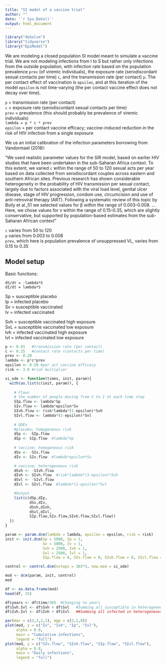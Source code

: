 ```yaml
---
title: "SI model of a vaccine trial"
author: ""
date: '`r Sys.Date()`'
output: html_document
---
```


```r
library("deSolve")
library("tidyverse")
library("EpiModel")
```

We are modeling a closed population SI model meant to simulate a vaccine trial. We are not modeling infections from I to S but rather only infections from the outside population, with infection rate based on the population prevalence `prev` (of viremic individuals), the exposure rate (serodiscordant sexual contacts per time) `c`, and the transmission rate (per contact) `p`. The per contact effect of vaccination is `epsilon`, and at this iteration of the model `epsilon` is not time-varying (the per contact vaccine effect does not decay over time). 

`p` = transmission rate (per contact)   
`c` = exposure rate (serodiscordant sexual contacts per time)  
`prev` = prevalence  (this should probably be prevalence of viremic individuals)  
`lambda = p * c * prev`  
`epsilon` = per contact vaccine efficacy; vaccine-induced reduction in the risk of HIV infection from a single exposure  

We us an initial calibration of the infection parameters borrowing from Vandormael (2018):    

"We used realistic parameter values for the SIR model, based on earlier HIV studies that have been undertaken in the sub-Saharan Africa context. To this extent, we varied `c` within the range of 50 to 120 sexual acts per year based on data collected from serodiscordant couples across eastern and southern African sites. Previous research has shown considerable heterogeneity in the probability of HIV transmission per sexual contact, largely due to factors associated with the viral load level, genital ulcer disease, stage of HIV progression, condom use, circumcision and use of anti-retroviral therapy (ART). Following a systematic review of this topic by Boily et al.,51 we selected values for β within the range of 0.003–0.008. ... Here, we chose values for v within the range of 0.15–0.35, which are slightly conservative, but supported by population-based estimates from the sub-Saharan African context"

`c` varies from 50 to 120   
`p` varies from 0.003 to 0.008  
`prev`, which here is population prevalence of unsuppressed VL, varies from 0.15 to 0.35  

## Model setup

Basic functions:  

`dS/dt = -lambda*S`   
`dI/dt = lambda*S`  

Sp = susceptible placebo  
Ip = infected placebo  
Sv = susceptible vaccinated  
Iv = infected vaccinated  

Svh = susceptible vaccinated high exposure  
SvL = susceptible vaccinated low exposure  
Ivh = infected vaccinated high exposure  
Ivl = infected vaccinated low exposure  

```r

p <- 0.01   #transmission rate (per contact)
c <- 0.25   #contact rate (contacts per time)
prev <- 0.20
lambda <- p*c*prev
epsilon <- 0.50 #per act vaccine efficacy
risk <- 3.0 #risk multiplier
```
  
  
```r

si_ode <- function(times, init, param){
  with(as.list(c(init, param)), {
    
    # Flows
    # the number of people moving from S to I at each time step
    SIp.flow <- lambda*Sp
    SIv.flow <- lambda*epsilon*Sv
    SIvh.flow <- risk*lambda*(1-epsilon)*Svh
    SIvl.flow <- lambda*(1-epsilon)*Svl
    
    # ODEs
    #placebo; homogeneous risk
    dSp <- -SIp.flow
    dIp <- SIp.flow  #lambda*Sp
    
    # vaccine; homogeneous risk
    dSv <- -SIv.flow
    dIv <- SIv.flow  #lambda*epsilon*Sv

    # vaccine; heterogeneous risk
    dSvh <- -SIvh.flow
    dIvh <- SIvh.flow  #risk*lambda*(1-epsilon)*Svh
    dSvl <- -SIvl.flow
    dIvl <- SIvl.flow  #lambda*(1-epsilon)*Svl

    #Output
    list(c(dSp,dIp,
           dSv,dIv,
           dSvh,dIvh,
           dSvl,dIvl,
           SIp.flow,SIv.flow,SIvh.flow,SIvl.flow))
  })
}
```
  
  
```r

param <- param.dcm(lambda = lambda, epsilon = epsilon, risk = risk)
init <- init.dcm(Sp = 5000, Ip = 1,
                 Sv = 5000, Iv = 1,
                 Svh = 2500, Ivh = 1, 
                 Svl = 2500, Ivl = 1,
                 SIp.flow = 0, SIv.flow = 0, SIvh.flow = 0, SIvl.flow = 0)

control <- control.dcm(nsteps = 365*3, new.mod = si_ode)

mod <- dcm(param, init, control)
mod

df <- as.data.frame(mod)
head(df, 25)
```
  

```r

df$years <- df$time/365  #Changing to years
df$Svh.Svl <- df$Svh + df$Svl   #Summing all susceptible in heterogeneous risk pop
df$Ivh.Ivl <- df$Ivh + df$Ivl   ##Summing all infected in heterogeneous risk pop


```

   
```r

par(mar = c(3,3,2,1), mgp = c(2,1,0))
plot(mod, y = c("Iv", "Ivh", "Ip", "Ivl"), 
     alpha = 0.8, 
     main = "Cumulative infections",
     legend = "full")
plot(mod, y = c("SIv.flow", "SIvh.flow", "SIp.flow", "SIvl.flow"), 
     alpha = 0.8, 
     main = "Daily infections",
     legend = "full")
```


